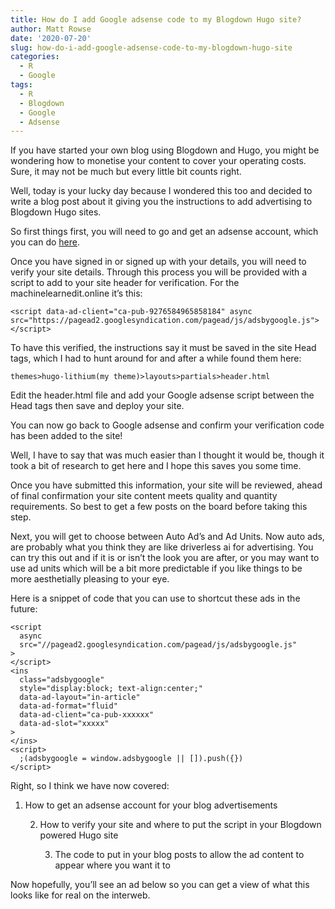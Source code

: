```yaml
---
title: How do I add Google adsense code to my Blogdown Hugo site?
author: Matt Rowse
date: '2020-07-20'
slug: how-do-i-add-google-adsense-code-to-my-blogdown-hugo-site
categories:
  - R
  - Google
tags:
  - R
  - Blogdown
  - Google
  - Adsense
---
```

If you have started your own blog using Blogdown and Hugo, you might be wondering how to monetise your content to cover your operating costs. Sure, it may not be much but every little bit counts right.

Well, today is your lucky day because I wondered this too and decided to write a blog post about it giving you the instructions to add advertising to Blogdown Hugo sites.

So first things first, you will need to go and get an adsense account, which you can do [here](https://www.google.com/adsense/start/).

Once you have signed in or signed up with your details, you will need to verify your site details. Through this process you will be provided with a script to add to your site header for verification. For the machinelearnedit.online it's this:

```
<script data-ad-client="ca-pub-9276584965858184" async src="https://pagead2.googlesyndication.com/pagead/js/adsbygoogle.js"></script>
```

To have this verified, the instructions say it must be saved in the site Head tags, which I had to hunt around for and after a while found them here:

```
themes>hugo-lithium(my theme)>layouts>partials>header.html
```

Edit the header.html file and add your Google adsense script between the Head tags then save and deploy your site.

You can now go back to Google adsense and confirm your verification code has been added to the site!

Well, I have to say that was much easier than I thought it would be, though it took a bit of research to get here and I hope this saves you some time.

Once you have submitted this information, your site will be reviewed, ahead of final confirmation your site content meets quality and quantity requirements. So best to get a few posts on the board before taking this step.

Next, you will get to choose between Auto Ad's and Ad Units. Now auto ads, are probably what you think they are like driverless ai for advertising. You can try this out and if it is or isn't the look you are after, or you may want to use ad units which will be a bit more predictable if you like things to be more aesthetially pleasing to your eye.

Here is a snippet of code that you can use to shortcut these ads in the future:
```
<script
  async
  src="//pagead2.googlesyndication.com/pagead/js/adsbygoogle.js"
>
</script>
<ins
  class="adsbygoogle"
  style="display:block; text-align:center;"
  data-ad-layout="in-article"
  data-ad-format="fluid"
  data-ad-client="ca-pub-xxxxxx"
  data-ad-slot="xxxxx"
>
</ins>
<script>
  ;(adsbygoogle = window.adsbygoogle || []).push({})
</script>
```
<p>Right, so I think we have now covered:</p>

<p>1. How to get an adsense account for your blog advertisements</p>
<p>2. How to verify your site and where to put the script in your Blogdown powered Hugo site</p>
<p>3. The code to put in your blog posts to allow the ad content to appear where you want it to</p>

Now hopefully, you'll see an ad below so you can get a view of what this looks like for real on the interweb.

<script
  async
  src="//pagead2.googlesyndication.com/pagead/js/adsbygoogle.js"
>
</script>
<ins
  class="adsbygoogle"
  style="display:block; text-align:center;"
  data-ad-layout="in-article"
  data-ad-format="fluid"
  data-ad-client="ca-pub-9276584965858184"
  data-ad-slot="00001"
>
</ins>
<script>
  ;(adsbygoogle = window.adsbygoogle || []).push({})
</script>
